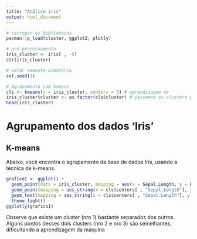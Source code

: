 ```yaml
---
title: "Análise iris"
output: html_document
---
```


```r
# carregar as bibliotecas
pacman::p_load(cluster, ggplot2, plotly)

# pré-processamento
iris_cluster <- iris[ , -5]
str(iris_cluster)

# setar semente aleatória
set.seed(1)

# Agrupamento com kmeans
cls <- kmeans(x = iris_cluster, centers = 3) # aprendizagem ns
iris_cluster$cluster <- as.factor(cls$cluster) # passamos os clusters para a base original
head(iris_cluster)
```

# Agrupamento dos dados 'Iris'
## K-means

Abaixo, você encontra o agrupamento da base de dados Iris, usando a técnica de k-means.

```r
grafico1 <- ggplot() +
  geom_point(data = iris_cluster, mapping = aes(x = Sepal.Length, y = Petal.Length, colour = cluster)) + 
  geom_point(mapping = aes_string(x = cls$centers[ , "Sepal.Length"], y = cls$centers[ , "Petal.Length"]), color = "red", size = 4) +
  geom_text(mapping = aes_string(x = cls$centers[ , "Sepal.Length"], y = cls$centers[ , "Petal.Length"], label = 1:3), color = "white", size = 2) +
  theme_light()
ggplotly(grafico1)
```

Observe que existe um cluster (nro 1) bastante separados dos outros. Alguns pontos desses dois clusters (nro 2 e nro 3) são semelhantes, dificultando a aprendizagem da máquina